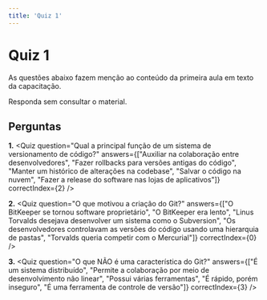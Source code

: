 ```yaml
---
title: 'Quiz 1'
---
```



# Quiz 1

As questões abaixo fazem menção ao conteúdo da primeira aula em texto da
capacitação.

Responda sem consultar o material.

## Perguntas

**1.**
<Quiz
  question="Qual a principal função de um sistema de versionamento de código?"
  answers={["Auxiliar na colaboração entre desenvolvedores", "Fazer rollbacks para versões antigas do código", "Manter um histórico de alterações na codebase", "Salvar o código na nuvem", "Fazer a release do software nas lojas de aplicativos"]}
  correctIndex={2}
/>


**2.**
<Quiz
  question="O que motivou a criação do Git?" 
  answers={["O BitKeeper se tornou software proprietário", "O BitKeeper era lento", "Linus Torvalds desejava desenvolver um sistema como o Subversion", "Os desenvolvedores controlavam as versões do código usando uma hierarquia de pastas", "Torvalds queria competir com o Mercurial"]}
  correctIndex={0}
/>


**3.**
<Quiz
  question="O que NÃO é uma característica do Git?" 
  answers={["É um sistema distribuído", "Permite a colaboração por meio de desenvolvimento não linear", "Possui várias ferramentas", "É rápido, porém inseguro", "É uma ferramenta de controle de versão"]}
  correctIndex={3}
/>
